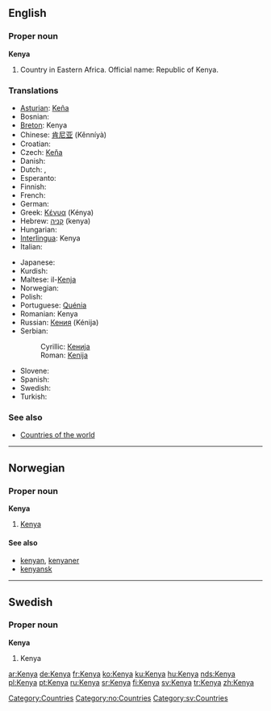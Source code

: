 ==English==

===Proper noun===
{{wikipedia}}
'''Kenya'''

# Country in Eastern Africa. Official name: Republic of Kenya.

===Translations===
{{rfc-level|Translations at L3+ (AutoFormat would have corrected level of Translations)}}
{{top}}
*[[Asturian]]: [[Keña]]
*Bosnian: {{t-|bs|Kenija|f}}
*[[Breton]]: Kenya
*Chinese: [[肯尼亚]] (Kěnníyà)
*Croatian: {{t-|hr|Kenija|f}}
*Czech: [[Keňa]] {{f}}
* Danish: {{t-|da|Kenya}}
* Dutch: {{t+|nl|Kenia}}, {{t-|nl|Kenya}}
* Esperanto: {{t-|eo|Kenjo|xs=Esperanto}}
* Finnish: {{t+|fi|Kenia}}
* French: {{t+|fr|Kenya}}
* German: {{t+|de|Kenia}}
*Greek: [[Κένυα]] (Kénya) {{f}}
*Hebrew: [[קניה]] (kenya)
* Hungarian: {{t+|hu|Kenya}}
*[[Interlingua]]: Kenya
* Italian: {{t-|it|Kenya}}
{{mid}}
* Japanese: {{t+|ja|ケニア|tr=Kenia}}
*Kurdish: {{KUchar|[[کینیا]]}}
*Maltese: il-[[Kenja]]
* Norwegian: {{t-|no|Kenya}}
* Polish: {{t+|pl|Kenia|f}}
*Portuguese: [[Quénia]] {{f}}
*Romanian: Kenya {{f}}
*Russian: [[Кения]] (Kénija) {{f}}
*Serbian:
*:Cyrillic: [[Кенија#Serbian|Кенија]] {{f}}
*:Roman: [[Kenija#Serbian|Kenija]] {{f}}
* Slovene: {{t+|sl|Kenija|f}}
* Spanish: {{t+|es|Kenia|f}}
* Swedish: {{t+|sv|Kenya}}
* Turkish: {{t+|tr|Kenya}}
{{bottom}}

===See also===
* [[Countries of the world]]

[[Category:Countries]]

----

==Norwegian==

===Proper noun===
'''Kenya'''

# [[#English|Kenya]]

====See also====
*[[kenyan]], [[kenyaner]]
*[[kenyansk]]

[[Category:no:Countries]]

----

==Swedish==

===Proper noun===
'''Kenya'''

# Kenya

[[Category:sv:Countries]]

[[ar:Kenya]]
[[de:Kenya]]
[[fr:Kenya]]
[[ko:Kenya]]
[[ku:Kenya]]
[[hu:Kenya]]
[[nds:Kenya]]
[[pl:Kenya]]
[[pt:Kenya]]
[[ru:Kenya]]
[[sr:Kenya]]
[[fi:Kenya]]
[[sv:Kenya]]
[[tr:Kenya]]
[[zh:Kenya]]